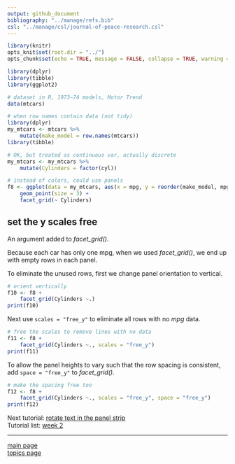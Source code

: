 ```yaml
---
output: github_document
bibliography: "../manage/refs.bib" 
csl: "../manage/csl/journal-of-peace-research.csl"
---
```


```r
library(knitr)
opts_knit$set(root.dir = "../")
opts_chunk$set(echo = TRUE, message = FALSE, collapse = TRUE, warning = FALSE, cache.path = "tut-07-images")
```



```r
library(dplyr)
library(tibble)
library(ggplot2)

# dataset in R, 1973–74 models, Motor Trend
data(mtcars)

# when row names contain data (not tidy)
library(dplyr)
my_mtcars <- mtcars %>%
	mutate(make_model = row.names(mtcars))
library(tibble)

# OK, but treated as continuous var, actually discrete
my_mtcars <- my_mtcars %>%
	mutate(Cylinders = factor(cyl))

# instead of colors, could use panels
f8 <- ggplot(data = my_mtcars, aes(x = mpg, y = reorder(make_model, mpg))) +
	geom_point(size = 3) +
	facet_grid(~ Cylinders)
```






## set the y scales free 

An argument added to *facet_grid()*. 

Because each car has only one mpg, when we used *facet_grid()*, we end up with empty rows in each panel.

To eliminate the unused rows, first we change panel orientation to vertical. 

```r
# orient vertically
f10 <- f8 +
	facet_grid(Cylinders ~.)
print(f10)
```

Next use `scales = "free_y"` to eliminate all rows with no *mpg* data. 

```r
# free the scales to remove lines with no data
f11 <- f8 +
	facet_grid(Cylinders ~., scales = "free_y")
print(f11)
```


To allow the panel heights to vary such that the row spacing is consistent, add `space = "free_y"` to *facet_grid()*. 

```r
# make the spacing free too
f12 <- f8 +
	facet_grid(Cylinders ~., scales = "free_y", space = "free_y")
print(f12)
```


Next tutorial: [rotate text in the panel strip](tut-0710_rotate-strip-text.md)<br>
Tutorial list: [week 2](week-02_assignments.md)  

---
 
[main page](../README.md)<br>
[topics page](../README-by-topic.md) 



